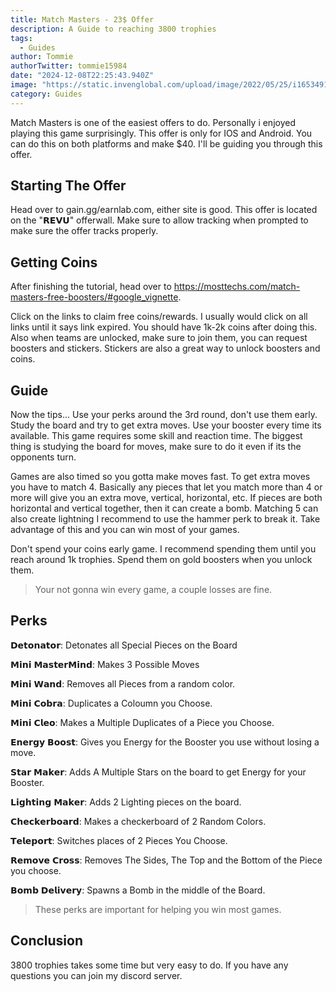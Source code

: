 ```yaml
---
title: Match Masters - 23$ Offer
description: A Guide to reaching 3800 trophies
tags:
  - Guides
author: Tommie 
authorTwitter: tommie15984
date: "2024-12-08T22:25:43.940Z"
image: "https://static.invenglobal.com/upload/image/2022/05/25/i1653491738543022.png"
category: Guides
---
```


Match Masters is one of the easiest offers to do. Personally i enjoyed playing this game surprisingly. This offer is only for IOS and Android. You can do this on both platforms and make $40. I'll be guiding you through this offer.

## Starting The Offer

Head over to gain.gg/earnlab.com, either site is good. This offer is located on the "𝗥𝗘𝗩𝗨" offerwall. Make sure to allow tracking when prompted to make sure the offer tracks properly.

## Getting Coins 

After finishing the tutorial, head over to https://mosttechs.com/match-masters-free-boosters/#google_vignette.

Click on the links to claim free coins/rewards. I usually would click on all links until it says link expired. You should have 1k-2k coins after doing this. Also when teams are unlocked, make sure to join them, you can request boosters and stickers. Stickers are also a great way to unlock boosters and coins. 

## Guide 

Now the tips... Use your perks around the 3rd round, don't use them early. Study the board and try to get extra moves. Use your booster every time its available. This game requires some skill and reaction time. The biggest thing is studying the board for moves, make sure to do it even if its the opponents turn.

Games are also timed so you gotta make moves fast. To get extra moves you have to match 4. Basically any pieces that let you match more than 4 or more will give you an extra move, vertical, horizontal, etc. If pieces are both horizontal and vertical together, then it can create a bomb. Matching 5 can also create lightning I recommend to use the hammer perk to break it. Take advantage of this and you can win most of your games. 

Don't spend your coins early game. I recommend spending them until you reach around 1k trophies. Spend them on gold boosters when you unlock them. 

> Your not gonna win every game, a couple losses are fine. 

## Perks 

𝗗𝗲𝘁𝗼𝗻𝗮𝘁𝗼𝗿: Detonates all Special Pieces on the Board

𝗠𝗶𝗻𝗶 𝗠𝗮𝘀𝘁𝗲𝗿𝗠𝗶𝗻𝗱: Makes 3 Possible Moves 

𝗠𝗶𝗻𝗶 𝗪𝗮𝗻𝗱: Removes all Pieces from a random color.

𝗠𝗶𝗻𝗶 𝗖𝗼𝗯𝗿𝗮: Duplicates a Coloumn you Choose.

𝗠𝗶𝗻𝗶 𝗖𝗹𝗲𝗼: Makes a Multiple Duplicates of a Piece you Choose.

𝗘𝗻𝗲𝗿𝗴𝘆 𝗕𝗼𝗼𝘀𝘁: Gives you Energy for the Booster you use without losing a move.

𝗦𝘁𝗮𝗿 𝗠𝗮𝗸𝗲𝗿: Adds A Multiple Stars on the board to get Energy for your Booster.

𝗟𝗶𝗴𝗵𝘁𝗶𝗻𝗴 𝗠𝗮𝗸𝗲𝗿: Adds 2 Lighting pieces on the board.

𝗖𝗵𝗲𝗰𝗸𝗲𝗿𝗯𝗼𝗮𝗿𝗱: Makes a checkerboard of 2 Random Colors.

𝗧𝗲𝗹𝗲𝗽𝗼𝗿𝘁: Switches places of 2 Pieces You Choose.

𝗥𝗲𝗺𝗼𝘃𝗲 𝗖𝗿𝗼𝘀𝘀: Removes The Sides, The Top and the Bottom of the Piece you choose.

𝗕𝗼𝗺𝗯 𝗗𝗲𝗹𝗶𝘃𝗲𝗿𝘆: Spawns a Bomb in the middle of the Board. 

> These perks are important for helping you win most games. 

## Conclusion

3800 trophies takes some time but very easy to do. If you have any questions you can join my discord server.
